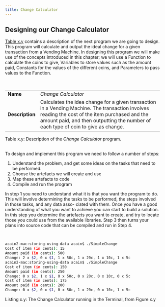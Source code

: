 ```yaml
---
title: Change Calculator
---
```


## Designing our Change Calculator

[Table x.y](#tableChangeCalculator) contains a description of the next program we are going to design. This program will calculate and output the ideal change for a given transaction from a Vending Machine. In designing this program we will make use of the concepts introduced in this chapter; we will use a Function to calculate the coins to give, Variables to store values such as the amount paid, Constants for the values of the different coins, and Parameters to pass values to the Function.

<br/>
<a id="tableChangeCalculator"></a>

|   |   |
|---|---|
| **Name** | *Change Calculator* |
| **Description** | Calculates the idea change for a given transaction in a Vending Machine. The transaction involves reading the cost of the item purchased and the amount paid, and then outputting the number of each type of coin to give as change. |

<div class="caption"><span class="caption-figure-nbr">Table x.y: </span>Description of the <em>Change Calculator</em> program.</div><br/>

To design and implement this program we need to follow a number of steps:
1. Understand the problem, and get some ideas on the tasks that need to be performed.
2. Choose the artefacts we will create and use
3. Map these artefacts to code
4. Compile and run the program

In step 1 you need to understand what it is that you want the program to do. This will involve determining the tasks to be performed, the steps involved in those tasks, and any data asso- ciated with them. Once you have a good understanding of what you want to achieve you can start to build a solution. In this step you determine the artefacts you want to create, and try to locate those you could use from the available libraries. Step 3 then turns your plans into source code that can be compiled and run in Step 4.

<br/>

<a id="listingSimpleChange"></a>
```bash
acain2-mac:storing-using-data acain$ ./SimpleChange
Cost of item (in cents): 15
Amount paid (in cents): 500
Change: 2 x $2, 0 x $1, 1 x 50c, 1 x 20c, 1 x 10c, 1 x 5c
acain2-mac:storing-using-data acain$ ./SimpleChange
Cost of item (in cents): 150
Amount paid (in cents): 250
Change: 0 x $2, 1 x $1, 0 x 50c, 0 x 20c, 0 x 10c, 0 x 5c
Cost of item (in cents): 175 
Amount paid (in cents): 200
Change: 0 x $2, 0 x $1, 0 x 50c, 1 x 20c, 0 x 10c, 1 x 5c
```
<div class="caption"><span class="caption-figure-nbr">Listing x.y: </span>The Change Calculator running in the Terminal, from Figure x.y</div>

